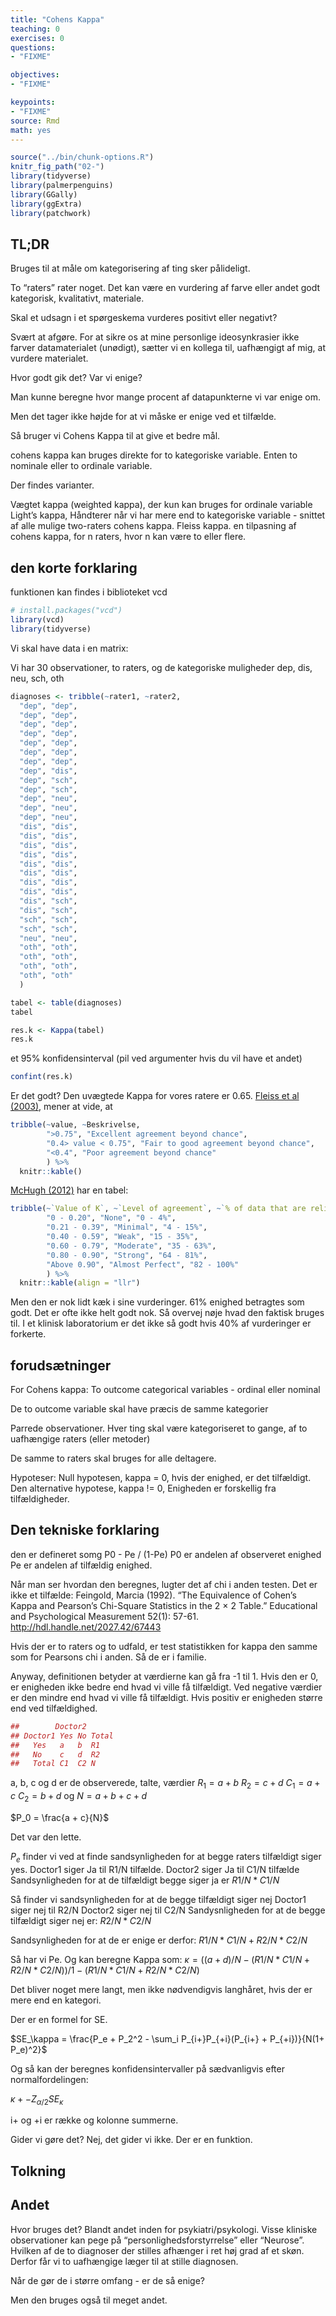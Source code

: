 ```yaml
---
title: "Cohens Kappa"
teaching: 0
exercises: 0
questions: 
- "FIXME"

objectives:
- "FIXME"

keypoints:
- "FIXME"
source: Rmd
math: yes
---
```


```r
source("../bin/chunk-options.R")
knitr_fig_path("02-")
library(tidyverse)
library(palmerpenguins)
library(GGally)
library(ggExtra)
library(patchwork)
```




## TL;DR

Bruges til at måle om kategorisering af ting sker pålideligt.

To "raters" rater noget. Det kan være en vurdering af farve eller andet 
godt kategorisk, kvalitativt, materiale.

Skal et udsagn i et spørgeskema vurderes positivt eller negativt?

Svært at afgøre. For at sikre os at mine personlige ideosynkrasier ikke farver
datamaterialet (unødigt), sætter vi en kollega til, uafhængigt af mig, at vurdere
materialet.

Hvor godt gik det? Var vi enige?

Man kunne beregne hvor mange procent af datapunkterne vi var enige om.

Men det tager ikke højde for at vi måske er enige ved et tilfælde.

Så bruger vi Cohens Kappa til at give et bedre mål.

cohens kappa kan bruges direkte for to kategoriske variable. Enten to nominale 
eller to ordinale variable.

Der findes varianter.

Vægtet kappa (weighted kappa), der kun kan bruges for ordinale variable
Light's kappa, Håndterer når vi har mere end to kategoriske variable -
snittet af alle mulige two-raters cohens kappa.
Fleiss kappa. en tilpasning af cohens kappa, for n raters, hvor n kan være to eller
flere.

## den korte forklaring
funktionen kan findes i biblioteket vcd
```r
# install.packages("vcd")
library(vcd)
library(tidyverse)
```

Vi skal have data i en matrix:

Vi har 30 observationer, to raters, og de kategoriske muligheder
dep, dis, neu, sch, oth


```r
diagnoses <- tribble(~rater1, ~rater2,
  "dep", "dep",
  "dep", "dep",
  "dep", "dep",
  "dep", "dep",
  "dep", "dep",
  "dep", "dep",
  "dep", "dep",
  "dep", "dis",
  "dep", "sch",
  "dep", "sch",
  "dep", "neu",
  "dep", "neu",
  "dep", "neu",
  "dis", "dis",
  "dis", "dis",
  "dis", "dis",
  "dis", "dis",
  "dis", "dis",
  "dis", "dis",
  "dis", "dis",
  "dis", "dis",
  "dis", "sch",
  "dis", "sch",
  "sch", "sch",
  "sch", "sch",
  "neu", "neu",
  "oth", "oth",
  "oth", "oth",
  "oth", "oth",
  "oth", "oth"
  )

tabel <- table(diagnoses)
tabel
```

```r
res.k <- Kappa(tabel)
res.k
```
et 95% konfidensinterval (pil ved argumenter hvis du vil have et andet)
```r
confint(res.k)
```
Er det godt? Den uvægtede Kappa for vores ratere er 0.65. [Fleiss et al (2003)](https://onlinelibrary.wiley.com/doi/book/10.1002/0471445428), mener at vide,
at 


```r
tribble(~value, ~Beskrivelse,
        ">0.75", "Excellent agreement beyond chance",
        "0.4> value < 0.75", "Fair to good agreement beyond chance",
        "<0.4", "Poor agreement beyond chance"
        ) %>% 
  knitr::kable()
```


[McHugh (2012)](https://doi.org/10.11613/BM.2012.031)
har en tabel:

```r
tribble(~`Value of K`, ~`Level of agreement`, ~`% of data that are reliable`,
        "0 - 0.20", "None", "0 - 4%",
        "0.21 - 0.39", "Minimal", "4 - 15%",
        "0.40 - 0.59", "Weak", "15 - 35%", 
        "0.60 - 0.79", "Moderate", "35 - 63%",
        "0.80 - 0.90", "Strong", "64 - 81%",
        "Above 0.90", "Almost Perfect", "82 - 100%"
        ) %>% 
  knitr::kable(align = "llr")
```
Men den er nok lidt kæk i sine vurderinger. 61% enighed betragtes som godt.
Det er ofte ikke helt godt nok.
Så overvej nøje hvad den faktisk bruges til. I et klinisk laboratorium er det 
ikke så godt hvis 40% af vurderinger er forkerte.

## forudsætninger

For Cohens kappa:
To outcome categorical variables - ordinal eller nominal

De to outcome variable skal have præcis de samme kategorier

Parrede observationer. Hver ting skal være kategoriseret to gange, af to
uafhængige raters (eller metoder)

De samme to raters skal bruges for alle deltagere.

Hypoteser:
Null hypotesen, kappa = 0, hvis der  enighed, er det tilfældigt.
Den alternative hypotese, kappa != 0, Enigheden er forskellig fra tilfældigheder.

## Den tekniske forklaring
den er defineret somg P0 - Pe / (1-Pe)
P0 er andelen af observeret enighed
Pe er andelen af tilfældig enighed.

Når man ser hvordan den beregnes, lugter det af chi i anden testen. 
Det er ikke et tilfælde:
Feingold, Marcia (1992). "The Equivalence of Cohen's Kappa and Pearson's Chi-Square Statistics in the 2 × 2 Table." Educational and Psychological Measurement 52(1): 57-61. <http://hdl.handle.net/2027.42/67443>

Hvis der er to raters og to udfald, er test statistikken for kappa den samme
som for Pearsons chi i anden. Så de er i familie.

Anyway, definitionen betyder at værdierne kan gå fra -1 til 1. Hvis den er 0,
er enigheden ikke bedre end hvad vi ville få tilfældigt. Ved negative værdier
er den mindre end hvad vi ville få tilfældigt. Hvis positiv er enigheden større
end ved tilfældighed.


```r
##        Doctor2
## Doctor1 Yes No Total
##   Yes   a   b  R1   
##   No    c   d  R2   
##   Total C1  C2 N
```

a, b, c og d er de observerede, talte, værdier
$R_1 = a + b$ 
$R_2 = c + d$
$C_1 = a + c$
$C_2 = b + d$
og
$N = a + b + c + d$


$P_0 = \frac{a + c}{N}$ 

Det var den lette.

$P_e$ finder vi ved at finde sandsynligheden for at begge raters tilfældigt siger
yes.
Doctor1 siger Ja til R1/N tilfælde.
Doctor2 siger Ja til C1/N tilfælde
Sandsynligheden for at de tilfældigt begge siger ja er 
$R1/N * C1/N$


Så finder vi sandsynligheden for at de begge tilfældigt siger nej
Doctor1 siger nej til R2/N
Doctor2 siger nej til C2/N
Sandysnligheden for at de begge tilfældigt siger nej er:
$R2/N * C2/N$

Sandsynligheden for at de er enige er derfor:
$R1/N * C1/N + R2/N * C2/N$

Så har vi Pe. Og kan beregne Kappa som:
$\kappa = ((a+d)/N - (R1/N * C1/N + R2/N * C2/N))   / 1 - (R1/N * C1/N + R2/N * C2/N)$

Det bliver noget mere langt, men ikke nødvendigvis langhåret, hvis der er 
mere end en kategori.

Der er en formel for SE. 

$SE_\kappa = \frac{P_e + P_2^2 - \sum_i P_{i+}P_{+i}(P_{i+} + P_{+i})}{N(1+ P_e)^2}$

Og så kan der beregnes konfidensintervaller på sædvanligvis efter normalfordelingen:

$\kappa +- Z_{\alpha/2} SE_\kappa$

i+ og +i er række og kolonne summerne.

Gider vi gøre det? Nej, det gider vi ikke.
Der er en funktion.

## Tolkning

## Andet

Hvor bruges det? Blandt andet inden for psykiatri/psykologi. Visse kliniske
observationer kan pege på "personlighedsforstyrrelse" eller "Neurose". Hvilken
af de to diagnoser der stilles afhænger i ret høj grad af et skøn. Derfor får 
vi to uafhængige læger til at stille diagnosen.

Når de gør de i større omfang - er de så enige?

Men den bruges også til meget andet.